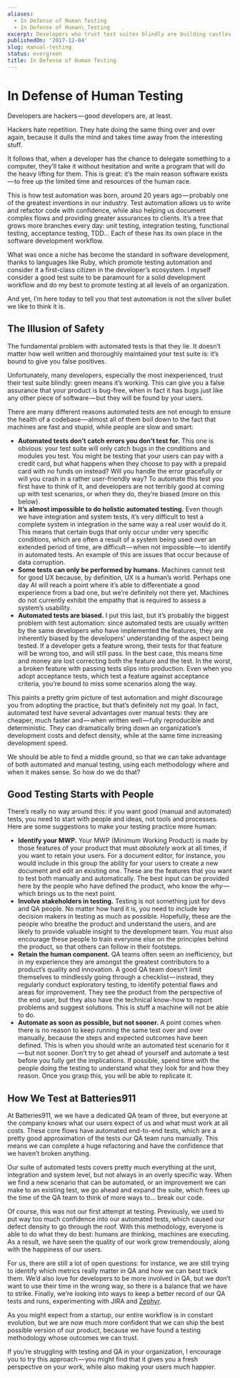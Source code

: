 ```yaml
---
aliases:
  - In Defense of Human Testing
  - In Defense of Human\_Testing
excerpt: Developers who trust test suites blindly are building castles in quicksand.
publishedOn: '2017-12-04'
slug: manual-testing
status: evergreen
title: In Defense of Human Testing
---
```

# In Defense of Human Testing

Developers are hackers — good developers are, at least.

Hackers hate repetition. They hate doing the same thing over and over again, because it dulls the mind and takes time away from the interesting stuff.

It follows that, when a developer has the chance to delegate something to a computer, they’ll take it without hesitation and write a program that will do the heavy lifting for them. This is great: it’s the main reason software exists — to free up the limited time and resources of the human race.

This is how test automation was born, around 20 years ago — probably one of the greatest inventions in our industry. Test automation allows us to write and refactor code with confidence, while also helping us document complex flows and providing greater assurances to clients. It’s a tree that grows more branches every day: unit testing, integration testing, functional testing, acceptance testing, TDD… Each of these has its own place in the software development workflow.

What was once a niche has become the standard in software development, thanks to languages like Ruby, which promote testing automation and consider it a first-class citizen in the developer’s ecosystem. I myself consider a good test suite to be paramount for a solid development workflow and do my best to promote testing at all levels of an organization.

And yet, I’m here today to tell you that test automation is not the silver bullet we like to think it is.

## The Illusion of Safety

The fundamental problem with automated tests is that they lie. It doesn’t matter how well written and thoroughly maintained your test suite is: it’s bound to give you false positives.

Unfortunately, many developers, especially the most inexperienced, trust their test suite blindly: green means it’s working. This can give you a false assurance that your product is bug-free, when in fact it has bugs just like any other piece of software — but they will be found by your users.

There are many different reasons automated tests are not enough to ensure the health of a codebase — almost all of them boil down to the fact that machines are fast and stupid, while people are slow and smart:

- **Automated tests don’t catch errors you don’t test for.** This one is obvious: your test suite will only catch bugs in the conditions and modules you test. You might be testing that your users can pay with a credit card, but what happens when they choose to pay with a prepaid card with no funds on instead? Will you handle the error gracefully or will you crash in a rather user-friendly way? To automate this test you first have to think of it, and developers are not terribly good at coming up with test scenarios, or when they do, they’re biased (more on this below).
- **It’s almost impossible to do holistic automated testing.** Even though we have integration and system tests, it’s very difficult to test a complete system in integration in the same way a real user would do it. This means that certain bugs that only occur under very specific conditions, which are often a result of a system being used over an extended period of time, are difficult — when not impossible — to identify in automated tests. An example of this are issues that occur because of data corruption.
- **Some tests can only be performed by humans.** Machines cannot test for good UX because, by definition, UX is a human’s world. Perhaps one day AI will reach a point where it’s able to differentiate a good experience from a bad one, but we’re definitely not there yet. Machines do not currently exhibit the empathy that is required to assess a system’s usability.
- **Automated tests are biased.** I put this last, but it’s probably the biggest problem with test automation: since automated tests are usually written by the same developers who have implemented the features, they are inherently biased by the developers’ understanding of the aspect being tested. If a developer gets a feature wrong, their tests for that feature will be wrong too, and will still pass. In the best case, this means time and money are lost correcting both the feature and the test. In the worst, a broken feature with passing tests slips into production. Even when you adopt acceptance tests, which test a feature against acceptance criteria, you’re bound to miss some scenarios along the way.

This paints a pretty grim picture of test automation and might discourage you from adopting the practice, but that’s definitely not my goal. In fact, automated test have several advantages over manual tests: they are cheaper, much faster and — when written well — fully reproducible and deterministic. They can dramatically bring down an organization’s development costs and defect density, while at the same time increasing development speed.

We should be able to find a middle ground, so that we can take advantage of both automated and manual testing, using each methodology where and when it makes sense. So how do we do that?

## Good Testing Starts with People

There’s really no way around this: if you want good (manual and automated) tests, you need to start with people and ideas, not tools and processes. Here are some suggestions to make your testing practice more human:

- **Identify your MWP.** Your MWP (Minimum Working Product) is made by those features of your product that must _absolutely_ work at all times, if you want to retain your users. For a document editor, for instance, you would include in this group the ability for your users to create a new document and edit an existing one. These are the features that you want to test both manually and automatically. The best input can be provided here by the people who have defined the product, who know the *why* — which brings us to the next point.
- **Involve stakeholders in testing.** Testing is not something just for devs and QA people. No matter how hard it is, you need to include key decision makers in testing as much as possible. Hopefully, these are the people who breathe the product and understand the users, and are likely to provide valuable insight to the development team. You must also encourage these people to train everyone else on the principles behind the product, so that others can follow in their footsteps.
- **Retain the human component.** QA teams often seem an inefficiency, but in my experience they are amongst the greatest contributors to a product’s quality and innovation. A good QA team doesn’t limit themselves to mindlessly going through a checklist — instead, they regularly conduct exploratory testing, to identify potential flaws and areas for improvement. They see the product from the perspective of the end user, but they also have the technical know-how to report problems and suggest solutions. This is stuff a machine will not be able to do.
- **Automate as soon as possible, but not sooner.** A point comes when there is no reason to keep running the same test over and over manually, because the steps and expected outcomes have been defined. This is when you should write an automated test scenario for it — but not sooner. Don’t try to get ahead of yourself and automate a test before you fully get the implications. If possible, spend time with the people doing the testing to understand what they look for and how they reason. Once you grasp this, you will be able to replicate it.

## How We Test at Batteries911

At Batteries911, we we have a dedicated QA team of three, but everyone at the company knows what our users expect of us and what must work at all costs. These core flows have automated end-to-end tests, which are a pretty good approximation of the tests our QA team runs manually. This means we can complete a huge refactoring and have the confidence that we haven’t broken anything.

Our suite of automated tests covers pretty much everything at the unit, integration and system level, but not always in an overly specific way. When we find a new scenario that can be automated, or an improvement we can make to an existing test, we go ahead and expand the suite, which frees up the time of the QA team to think of more ways to… break our code.

Of course, this was not our first attempt at testing. Previously, we used to put way too much confidence into our automated tests, which caused our defect density to go through the roof. With this methodology, everyone is able to do what they do best: humans are thinking, machines are executing. As a result, we have seen the quality of our work grow tremendously, along with the happiness of our users.

For us, there are still a lot of open questions: for instance, we are still trying to identify which metrics really matter in QA and how we can best track them. We’d also love for developers to be more involved in QA, but we don’t want to use their time in the wrong way, so there is a balance that we have to strike. Finally, we’re looking into ways to keep a better record of our QA tests and runs, experimenting with JIRA and [Zephyr](https://marketplace.atlassian.com/plugins/com.thed.zephyr.je/cloud/overview?headline=Zephyr+Jira&network=g&utm_source=google&source=adwords&matchtype=e&gclid=CjwKCAiAu4nRBRBKEiwANms5W7RE6Mp9ii9UVOXaF060UioKPfEWaDkKgfL-MhQvkaDC4Og3WM5E-xoCrxgQAvD_BwE&keyword=zephyr+jira&placement=&utm_campaign=173125373&adpos=1t1&devicemodel=&utm_medium=cpc&device=c&utm_term=Zephyr+Jira).

As you might expect from a startup, our entire workflow is in constant evolution, but we are now much more confident that we can ship the best possible version of our product, because we have found a testing methodology whose outcomes we can trust.

If you’re struggling with testing and QA in your organization, I encourage you to try this approach — you might find that it gives you a fresh perspective on your work, while also making your users much happier.
